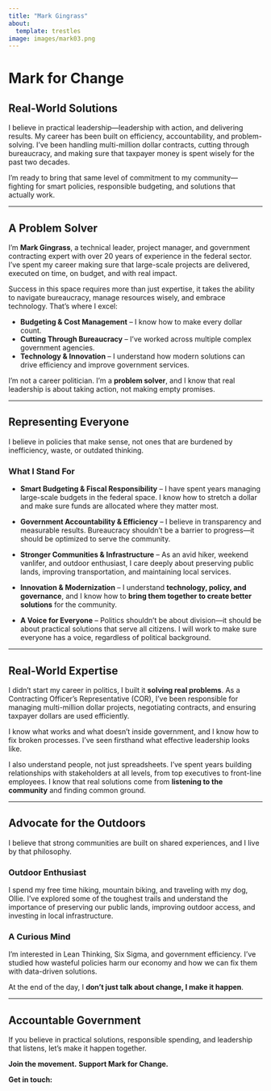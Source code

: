 ```yaml
---
title: "Mark Gingrass"
about:
  template: trestles
image: images/mark03.png
---
```


# Mark for Change

## **Real-World Solutions**

I believe in practical leadership—leadership with action, and delivering results. My career has been built on efficiency, accountability, and problem-solving. I've been handling multi-million dollar contracts, cutting through bureaucracy, and making sure that taxpayer money is spent wisely for the past two decades.

I’m ready to bring that same level of commitment to my community—fighting for smart policies, responsible budgeting, and solutions that actually work.

------------------------------------------------------------------------

## **A Problem Solver**

I’m **Mark Gingrass**, a technical leader, project manager, and government contracting expert with over 20 years of experience in the federal sector. I’ve spent my career making sure that large-scale projects are delivered, executed on time, on budget, and with real impact.

Success in this space requires more than just expertise, it takes the ability to navigate bureaucracy, manage resources wisely, and embrace technology. That’s where I excel:

-   **Budgeting & Cost Management** – I know how to make every dollar count.
-   **Cutting Through Bureaucracy** – I’ve worked across multiple complex government agencies.
-   **Technology & Innovation** – I understand how modern solutions can drive efficiency and improve government services.

I’m not a career politician. I’m a **problem solver**, and I know that real leadership is about taking action, not making empty promises.

------------------------------------------------------------------------

## **Representing Everyone**

I believe in policies that make sense, not ones that are burdened by inefficiency, waste, or outdated thinking.

### **What I Stand For**

-   **Smart Budgeting & Fiscal Responsibility** – I have spent years managing large-scale budgets in the federal space. I know how to stretch a dollar and make sure funds are allocated where they matter most.

-   **Government Accountability & Efficiency** – I believe in transparency and measurable results. Bureaucracy shouldn’t be a barrier to progress—it should be optimized to serve the community.

-   **Stronger Communities & Infrastructure** – As an avid hiker, weekend vanlifer, and outdoor enthusiast, I care deeply about preserving public lands, improving transportation, and maintaining local services.

-   **Innovation & Modernization** – I understand **technology, policy, and governance**, and I know how to **bring them together to create better solutions** for the community.

-   **A Voice for Everyone** – Politics shouldn't be about division—it should be about practical solutions that serve all citizens. I will work to make sure everyone has a voice, regardless of political background.

------------------------------------------------------------------------

## **Real-World Expertise**

I didn’t start my career in politics, I built it **solving real problems**. As a Contracting Officer’s Representative (COR), I’ve been responsible for managing multi-million dollar projects, negotiating contracts, and ensuring taxpayer dollars are used efficiently.

I know what works and what doesn’t inside government, and I know how to fix broken processes. I’ve seen firsthand what effective leadership looks like.

I also understand people, not just spreadsheets. I’ve spent years building relationships with stakeholders at all levels, from top executives to front-line employees. I know that real solutions come from **listening to the community** and finding common ground.

------------------------------------------------------------------------

## **Advocate for the Outdoors**

I believe that strong communities are built on shared experiences, and I live by that philosophy.

### **Outdoor Enthusiast**

I spend my free time hiking, mountain biking, and traveling with my dog, Ollie. I’ve explored some of the toughest trails and understand the importance of preserving our public lands, improving outdoor access, and investing in local infrastructure.

### **A Curious Mind**

I’m interested in Lean Thinking, Six Sigma, and government efficiency. I’ve studied how wasteful policies harm our economy and how we can fix them with data-driven solutions.

At the end of the day, I **don’t just talk about change, I make it happen**.

------------------------------------------------------------------------

## **Accountable Government**

If you believe in practical solutions, responsible spending, and leadership that listens, let’s make it happen together.

**Join the movement.** **Support Mark for Change.**

**Get in touch:**
